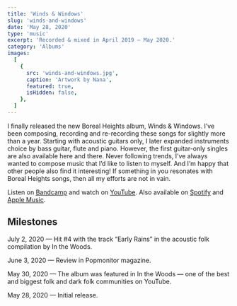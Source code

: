 ```yaml
---
title: 'Winds & Windows'
slug: 'winds-and-windows'
date: 'May 28, 2020'
type: 'music'
excerpt: 'Recorded & mixed in April 2019 — May 2020.'
category: 'Albums'
images:
  [
    {
      src: 'winds-and-windows.jpg',
      caption: 'Artwork by Nana',
      featured: true,
      isHidden: false,
    },
  ]
---
```


I finally released the new Boreal Heights album, Winds & Windows. I’ve been
composing, recording and re-recording these songs for slightly more than a year.
Starting with acoustic guitars only, I later expanded instruments choice by bass
guitar, flute and piano. However, the first guitar-only singles are also
available here and there. Never following trends, I’ve always wanted to compose
music that I’d like to listen to myself. And I’m happy that other people also
find it interesting! If something in you resonates with Boreal Heights songs,
then all my efforts are not in vain.

<SpacerParagraph />

Listen on [Bandcamp](https://borealheights.bandcamp.com/music) and watch on
[YouTube](https://www.youtube.com/@eagrigorev). Also available on
[Spotify](https://open.spotify.com/artist/6sYGw9icM29bZlcTCyHY39) and
[Apple Music](https://music.apple.com/us/artist/boreal-heights/1465971446).

<SpacerParagraph />

## Milestones

<SpacerHeading />

July 2, 2020 — Hit #4 with the track “Early Rains” in the acoustic folk
compilation by In the Woods.

<SpacerParagraph />

June 3, 2020 — Review in Popmonitor magazine.

<SpacerParagraph />

May 30, 2020 — The album was featured in In the Woods — one of the best and
biggest folk and dark folk communities on YouTube.

<SpacerParagraph />

May 28, 2020 — Initial release.
